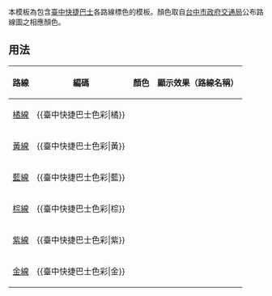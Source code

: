 <includeonly><!-- 在這裡加入模板的保護標識 --></includeonly><noinclude>{{Documentation subpage}}</noinclude>
<!-- 在本行下編輯模板說明 -->
本模板為包含[[臺中快捷巴士]]各路線標色的模板。顏色取自[[台中市政府交通局]]公布路線圖之相應顏色。

== 用法 ==
{| class="wikitable"
|- 
! 路線 || 編碼 || 顏色 || 顯示效果（路線名稱）
|- 
| [[臺中快捷巴士橘線|橘線]] || <nowiki>{{臺中快捷巴士色彩|</nowiki>橘<nowiki>}}</nowiki> || {{臺中快捷巴士色彩|橘}} || {{colorbox|{{臺中快捷巴士色彩|橘}}|border=none}}
|- 
| [[臺中快捷巴士黃線|黃線]] || <nowiki>{{臺中快捷巴士色彩|</nowiki>黃<nowiki>}}</nowiki> || {{臺中快捷巴士色彩|黃}} || {{colorbox|{{臺中快捷巴士色彩|黃}}|border=none}}
|- 
| [[臺中快捷巴士藍線|藍線]] || <nowiki>{{臺中快捷巴士色彩|</nowiki>藍<nowiki>}}</nowiki> || {{臺中快捷巴士色彩|藍}} || {{colorbox|{{臺中快捷巴士色彩|藍}}|border=none}}
|- 
| [[臺中快捷巴士棕線|棕線]] || <nowiki>{{臺中快捷巴士色彩|</nowiki>棕<nowiki>}}</nowiki> || {{臺中快捷巴士色彩|棕}} || {{colorbox|{{臺中快捷巴士色彩|棕}}|border=none}}
|- 
| [[臺中快捷巴士紫線|紫線]] || <nowiki>{{臺中快捷巴士色彩|</nowiki>紫<nowiki>}}</nowiki> || {{臺中快捷巴士色彩|紫}} || {{colorbox|{{臺中快捷巴士色彩|紫}}|border=none}}
|- 
| [[臺中快捷巴士金線|金線]] || <nowiki>{{臺中快捷巴士色彩|</nowiki>金<nowiki>}}</nowiki> || {{臺中快捷巴士色彩|金}} || {{colorbox|{{臺中快捷巴士色彩|金}}|border=none}}
|}


<includeonly>
<!-- 本行下加入模板的分類 -->
{{台灣汽車客運}}
</includeonly>
